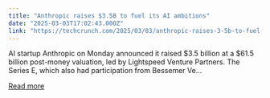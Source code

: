 ```yaml
---
title: "Anthropic raises $3.5B to fuel its AI ambitions"
date: "2025-03-03T17:02:43.000Z"
link: "https://techcrunch.com/2025/03/03/anthropic-raises-3-5b-to-fuel-its-ai-ambitions/"
---
```


AI startup Anthropic on Monday announced it raised $3.5 billion at a $61.5 billion post-money valuation, led by Lightspeed Venture Partners. The Series E, which also had participation from Bessemer Ve...

[Read more](https://techcrunch.com/2025/03/03/anthropic-raises-3-5b-to-fuel-its-ai-ambitions/)
